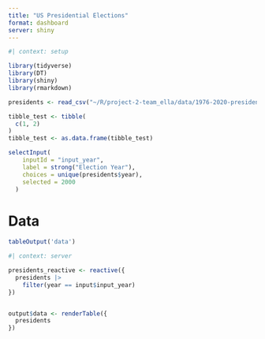 ```yaml
---
title: "️US Presidential Elections"
format: dashboard
server: shiny
---
```


```r
#| context: setup

library(tidyverse)
library(DT)
library(shiny)
library(rmarkdown)

presidents <- read_csv("~/R/project-2-team_ella/data/1976-2020-president.csv", show_col_types = FALSE)

tibble_test <- tibble(
  c(1, 2)
)
tibble_test <- as.data.frame(tibble_test)
```


```r

selectInput(
    inputId = "input_year",
    label = strong("Election Year"),
    choices = unique(presidents$year),
    selected = 2000
  )
```

# Data

```r
tableOutput('data')
```


```r
#| context: server

presidents_reactive <- reactive({
  presidents |>
    filter(year == input$input_year)
})


output$data <- renderTable({
  presidents
})

```


